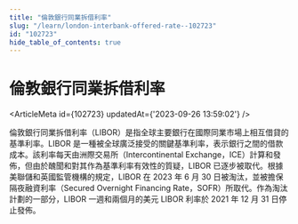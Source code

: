 ```yaml
---
title: "倫敦銀行同業拆借利率"
slug: "/learn/london-interbank-offered-rate--102723"
id: "102723"
hide_table_of_contents: true
---
```



# 倫敦銀行同業拆借利率

<ArticleMeta id={102723} updatedAt={'2023-09-26 13:59:02'} />
<div className='border-solid border-b border-t-0 my-4 border-[var(--ifm-color-gray-300)]' />

倫敦銀行同業拆借利率（LIBOR）是指全球主要銀行在國際同業市場上相互借貸的基準利率。LIBOR 是一種被全球廣泛接受的關鍵基準利率，表示銀行之間的借款成本。該利率每天由洲際交易所（Intercontinental Exchange，ICE）計算和發佈，但由於醜聞和對其作為基準利率有效性的質疑，LIBOR 已逐步被取代。根據美聯儲和英國監管機構的規定，LIBOR 在 2023 年 6 月 30 日被淘汰，並被擔保隔夜融資利率（Secured Overnight Financing Rate，SOFR）所取代。作為淘汰計劃的一部分，LIBOR 一週和兩個月的美元 LIBOR 利率於 2021 年 12 月 31 日停止發佈。
